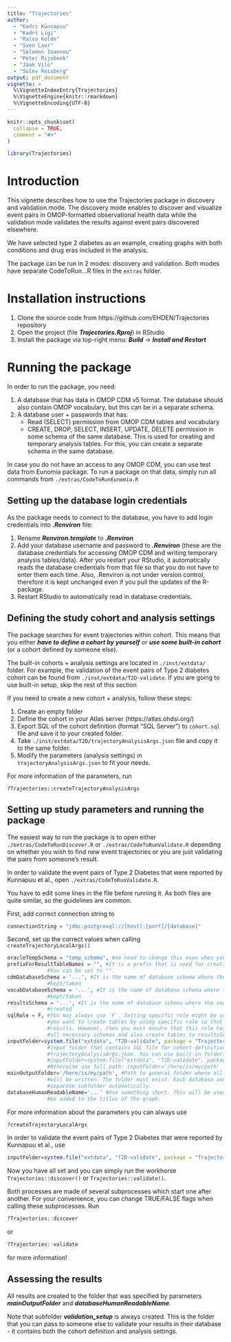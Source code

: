 ```yaml
---
title: "Trajectories"
author:
  - "Kadri Künnapuu"
  - "Kadri Ligi"
  - "Raivo Kolde"
  - "Sven Laur"
  - "Solomon Ioannou"
  - "Peter Rijnbeek"
  - "Jaak Vilo"
  - "Sulev Reisberg"
output: pdf_document
vignette: >
  %\VignetteIndexEntry{Trajectories}
  %\VignetteEngine{knitr::rmarkdown}
  %\VignetteEncoding{UTF-8}
---
```


```r
knitr::opts_chunk$set(
  collapse = TRUE,
  comment = "#>"
)
```
```r
library(Trajectories)
```
# Introduction
This vignette describes how to use the Trajectories package in discovery and validation mode. The discovery mode enables to discover and visualize event pairs in OMOP-formatted observational health data while the validation mode validates the results against event pairs discovered elsewhere.

We have selected type 2 diabetes as an example, creating graphs with both conditions and drug eras included in the analysis.

The package can be run in 2 modes: discovery and validation. Both modes have separate CodeToRun...R files in the `extras` folder.

# Installation instructions

1. Clone the source code from https://github.com/EHDEN/Trajectories repository
2. Open the project (file ***Trajectories.Rproj***) in RStudio
3. Install the package via top-right menu: ***Build*** -> ***Install and Restart***

# Running the package

In order to run the package, you need:

1. A database that has data in OMOP CDM v5 format. The database should also contain OMOP vocabulary, but this can be in a separate schema.
2. A database user + passwords that has:
    + Read (SELECT) permission from OMOP CDM tables and vocabulary
    + CREATE, DROP, SELECT, INSERT, UPDATE, DELETE permission in some schema of the same database. This is used for creating and temporary analysis tables. For this, you can create a separate schema in the same database.
    
In case you do not have an access to any OMOP CDM, you can use test data from Eunomia package. To run a package on that data, simply run all commands from `./extras/CodeToRunEunomia.R`

## Setting up the database login credentials

As the package needs to connect to the database, you have to add login credentials into ***.Renviron*** file:

1. Rename ***Renviron.template*** to ***.Renviron***
2. Add your database username and password to ***.Renviron*** (these are the database credentials for accessing OMOP CDM and writing temporary analysis tables/data). After you restart your RStudio, it automatically reads the database credentials from that file so that you do not have to enter them each time. Also, .Renviron is not under version control, therefore it is kept unchanged even if you pull the updates of the R-package.
3. Restart RStudio to automatically read in database credentials.

## Defining the study cohort and analysis settings

The package searches for event trajectories within cohort. This means that you either ***have to define a cohort by yourself*** or ***use some built-in cohort*** (or a cohort defined by someone else).

The built-in cohorts + analysis settings are located in `./inst/extdata/` folder. For example, the validation of the event pairs of Type 2 diabetes cohort can be found from `./inst/extdata/T2D-validate`. If you are going to use built-in setup, skip the rest of this section

If you need to create a new cohort + analysis, follow these steps:

1. Create an empty folder
2. Define the cohort in your Atlas server (https://atlas.ohdsi.org/)
3. Export SQL of the cohort definition (format "SQL Server") to `cohort.sql` file and save it to your created folder.
4. Take `./inst/extdata/T2D/trajectoryAnalysisArgs.json` file and copy it to the same folder. 
5. Modify the parameters (analysis settings) in `trajectoryAnalysisArgs.json` to fit your needs.

For more information of the parameters, run 

`?Trajectories::createTrajectoryAnalysisArgs`

## Setting up study parameters and running the package

The easiest way to run the package is to open either `./extras/CodeToRunDiscover.R` or `./extras/CodeToRunValidate.R` depending on whether you wish to find new event trajectories or you are just validating the pairs from someone's result.

In order to validate the event pairs of Type 2 Diabetes that were reported by Kunnapuu et al., open `./extras/CodeToRunValidate.R`.

You have to edit some lines in the file before running it. As both files are quite similar, so the guidelines are common.

First, add correct connection string to

```r
connectionString = "jdbc:postgresql://[host]:[port]/[database]"
```

Second, set up the correct values when calling `createTrajectoryLocalArgs()`

```r
oracleTempSchema = "temp_schema", #no need to change this even when you are not using Oracle
prefixForResultTableNames = "", #It is a prefix that is used for creating temporary table names.
             #You can be set to "".
cdmDatabaseSchema = '...', #It is the name of database schema where the OMOP CDM data is actually
             #kept/taken
vocabDatabaseSchema = '...', #It is the name of database schema where the OMOP vocabularies are
             #kept/taken
resultsSchema = '...', #It is the name of database schema where the analysis tables will be
             #created
sqlRole = F, #You may always use 'F'. Setting specific role might be useful in PostgreSQL when
             #you want to create tables by using specific role so that the others also see the
             #results. However, then you must ensure that this role has permissions to read from
             #all necessary schemas and also create tables to resultsSchema
inputFolder=system.file("extdata", "T2D-validate", package = "Trajectories"), # Full path to
             #input folder that contains SQL file for cohort definition and
             #trajectoryAnalysisArgs.json. You can use built-in folders of this package such as:
             #inputFolder=system.file("extdata", "T2D-validate", package = "Trajectories").
             #Otherwise use full path: inputFolder='/here/is/my/path'
mainOutputFolder='/here/is/my/path', #Path to general folder where all the outputs of the package
             #will be written. The folder must exist. Each database and analysis will have a
             #separate subfolder automatically.
databaseHumanReadableName='...' #Use something short. This will be used as a folder name an it will
             #be added to the titles of the graph.
```

For more information about the parameters you can always use

```r
?createTrajectoryLocalArgs
```

In order to validate the event pairs of Type 2 Diabetes that were reported by Kunnapuu et al., use
```r
inputFolder=system.file("extdata", "T2D-validate", package = "Trajectories")
```


Now you have all set and you can simply run the workhorse `Trajectories::discover()` or `Trajectories::validate()`.

Both processes are made of several subprocesses which start one after another. For your convenience, you can change TRUE/FALSE flags when calling these subprocesses. Run 

```r
?Trajectories::discover
```

or

```r
?Trajectories::validate
```

for more information!

## Assessing the results

All results are created to the folder that was specified by parameters ***mainOutputFolder*** and ***databaseHumanReadableName***.

Note that subfolder ***validation_setup*** is always created. This is the folder that you can pass to someone else to validate your results in their database - it contains both the cohort definition and analysis settings.
